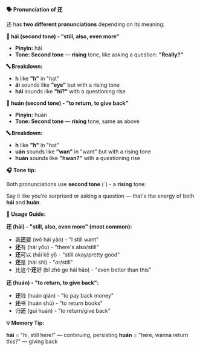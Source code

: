 **🗣️ Pronunciation of 还**

还 has **two different pronunciations** depending on its meaning:

**📍 hái (second tone) - "still, also, even more"**

- **Pinyin:** hái
- **Tone: Second tone** — **rising** tone, like asking a question: **"Really?"**

**🔤 Breakdown:**

- **h** like **"h"** in "hat"
- **ái** sounds like **"eye"** but with a rising tone
- **hái** sounds like **"hi?"** with a questioning rise

**📍 huán (second tone) - "to return, to give back"**

- **Pinyin:** huán
- **Tone: Second tone** — **rising** tone, same as above

**🔤 Breakdown:**

- **h** like **"h"** in "hat"
- **uán** sounds like **"wan"** in "want" but with a rising tone
- **huán** sounds like **"hwan?"** with a questioning rise

**🎧 Tone tip:**

Both pronunciations use **second tone** (ˊ) - a **rising** tone:

Say it like you're surprised or asking a question — that's the energy of both **hái** and **huán**.

**📝 Usage Guide:**

**还 (hái) - "still, also, even more" (most common):**

- 我**还**要 (wǒ hái yào) - "I still want"
- **还**有 (hái yǒu) - "there's also/still"
- **还**可以 (hái kě yǐ) - "still okay/pretty good"
- **还**是 (hái shì) - "or/still"
- 比这个**还**好 (bǐ zhè ge hái hǎo) - "even better than this"

**还 (huán) - "to return, to give back":**

- **还**钱 (huán qián) - "to pay back money"
- **还**书 (huán shū) - "to return books"
- 归**还** (guī huán) - "to return/give back"

**💡 Memory Tip:**

**hái** = "hi, still here!" — continuing, persisting **huán** = "here, wanna return this?" — giving
back
